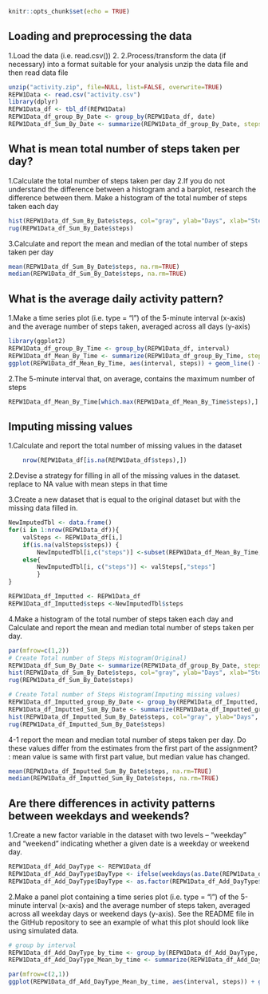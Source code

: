 ```r
knitr::opts_chunk$set(echo = TRUE)
```

## Loading and preprocessing the data
 1.Load the data (i.e. read.csv())
 2. 2.Process/transform the data (if necessary) into a format suitable for your analysis
unzip the data file and then read data file
```r
unzip("activity.zip", file=NULL, list=FALSE, overwrite=TRUE)  
REPW1Data <- read.csv("activity.csv")
library(dplyr)
REPW1Data_df <- tbl_df(REPW1Data)
REPW1Data_df_group_By_Date <- group_by(REPW1Data_df, date)
REPW1Data_df_Sum_By_Date <- summarize(REPW1Data_df_group_By_Date, steps=sum(steps))
```

  
## What is mean total number of steps taken per day?
1.Calculate the total number of steps taken per day
2.If you do not understand the difference between a histogram and a barplot, research the difference between them. Make a histogram of the total number of steps taken each day
```r
hist(REPW1Data_df_Sum_By_Date$steps, col="gray", ylab="Days", xlab="Steps", main="Total Number Of Steps Taken Per Day")
rug(REPW1Data_df_Sum_By_Date$steps)
```

3.Calculate and report the mean and median of the total number of steps taken per day
```r
mean(REPW1Data_df_Sum_By_Date$steps, na.rm=TRUE)
median(REPW1Data_df_Sum_By_Date$steps, na.rm=TRUE)
```


## What is the average daily activity pattern?
1.Make a time series plot (i.e. type = "l") of the 5-minute interval (x-axis) and the average number of steps taken, averaged across all days (y-axis)
```r
library(ggplot2)
REPW1Data_df_group_By_Time <- group_by(REPW1Data_df, interval)
REPW1Data_df_Mean_By_Time <- summarize(REPW1Data_df_group_By_Time, steps=mean(steps,na.rm=TRUE))
ggplot(REPW1Data_df_Mean_By_Time, aes(interval, steps)) + geom_line() + labs(title = "Time series plot of the average number of steps taken", x="Time Series", y="Average Number Of Stpes")
```

2.The 5-minute interval that, on average, contains the maximum number of steps 
```r
REPW1Data_df_Mean_By_Time[which.max(REPW1Data_df_Mean_By_Time$steps),]    
```

## Imputing missing values
1.Calculate and report the total number of missing values in the dataset
```r
    nrow(REPW1Data_df[is.na(REPW1Data_df$steps),])
```
2.Devise a strategy for filling in all of the missing values in the dataset.
  replace to NA value with mean steps in that time
  
3.Create a new dataset that is equal to the original dataset but with the missing data filled in.
```r
NewImputedTbl <- data.frame()
for(i in 1:nrow(REPW1Data_df)){
    valSteps <- REPW1Data_df[i,]
    if(is.na(valSteps$steps)) {
        NewImputedTbl[i,c("steps")] <-subset(REPW1Data_df_Mean_By_Time,interval==valSteps$interval, select="steps")}
    else{
        NewImputedTbl[i, c("steps")] <- valSteps[,"steps"]
        }
}

REPW1Data_df_Imputted <- REPW1Data_df
REPW1Data_df_Imputted$steps <-NewImputedTbl$steps
```

4.Make a histogram of the total number of steps taken each day and Calculate and report the mean and median total number of steps taken per day.
```r
par(mfrow=c(1,2))
# Create Total number of Steps Histogram(Original)
REPW1Data_df_Sum_By_Date <- summarize(REPW1Data_df_group_By_Date, steps=sum(steps))
hist(REPW1Data_df_Sum_By_Date$steps, col="gray", ylab="Days", xlab="Steps", main="Original")
rug(REPW1Data_df_Sum_By_Date$steps)

# Create Total number of Steps Histogram(Imputing missing values)
REPW1Data_df_Imputted_group_By_Date <- group_by(REPW1Data_df_Imputted, date)
REPW1Data_df_Imputted_Sum_By_Date <- summarize(REPW1Data_df_Imputted_group_By_Date, steps=sum(steps))
hist(REPW1Data_df_Imputted_Sum_By_Date$steps, col="gray", ylab="Days", xlab="Steps", main="Imputing NA")
rug(REPW1Data_df_Imputted_Sum_By_Date$steps)
```

4-1 report the mean and median total number of steps taken per day. Do these values differ from the estimates from the first part of the assignment?
   : mean value is same with first part value, but median value has changed.
```r
mean(REPW1Data_df_Imputted_Sum_By_Date$steps, na.rm=TRUE)
median(REPW1Data_df_Imputted_Sum_By_Date$steps, na.rm=TRUE)
```


## Are there differences in activity patterns between weekdays and weekends?
  
1.Create a new factor variable in the dataset with two levels – “weekday” and “weekend” indicating whether a given date is a weekday or weekend day.
```r
REPW1Data_df_Add_DayType <- REPW1Data_df
REPW1Data_df_Add_DayType$DayType <- ifelse(weekdays(as.Date(REPW1Data_df_Add_DayType$date)) %in% c("Saturday", "Sunday"), "Weekend","Weekday")
REPW1Data_df_Add_DayType$DayType <- as.factor(REPW1Data_df_Add_DayType$DayType)
```

2.Make a panel plot containing a time series plot (i.e. type = "l") of the 5-minute interval (x-axis) and the average number of steps taken, averaged across all weekday days or weekend days (y-axis). See the README file in the GitHub repository to see an example of what this plot should look like using simulated data.
```R
# group by interval
REPW1Data_df_Add_DayType_by_time <- group_by(REPW1Data_df_Add_DayType, interval, DayType)
REPW1Data_df_Add_DayType_Mean_by_time <- summarize(REPW1Data_df_Add_DayType_by_time, steps=mean(steps,na.rm=TRUE))

par(mfrow=c(2,1))
ggplot(REPW1Data_df_Add_DayType_Mean_by_time, aes(interval, steps)) + geom_line() + facet_grid(DayType ~ .) + labs(title = "Time series plot of the average number of steps taken", x="Time Series", y="Average Number Of Stpes")
````

